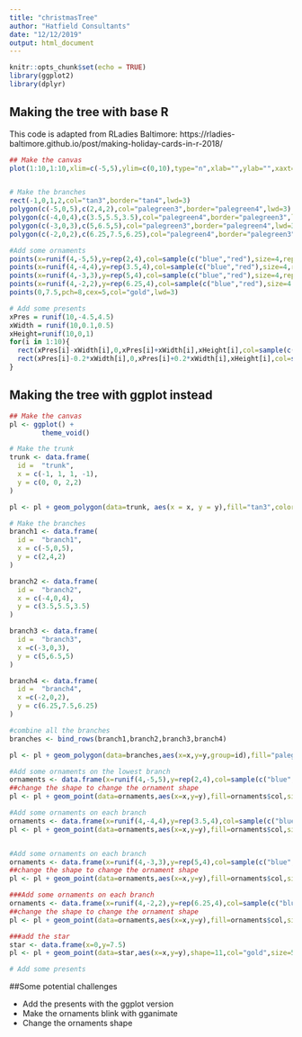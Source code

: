```yaml
---
title: "christmasTree"
author: "Hatfield Consultants"
date: "12/12/2019"
output: html_document
---
```


```r
knitr::opts_chunk$set(echo = TRUE)
library(ggplot2)
library(dplyr)
```


## Making the tree with base R

This code is adapted from RLadies Baltimore: https://rladies-baltimore.github.io/post/making-holiday-cards-in-r-2018/
```r

## Make the canvas
plot(1:10,1:10,xlim=c(-5,5),ylim=c(0,10),type="n",xlab="",ylab="",xaxt="n",yaxt="n")


# Make the branches
rect(-1,0,1,2,col="tan3",border="tan4",lwd=3)
polygon(c(-5,0,5),c(2,4,2),col="palegreen3",border="palegreen4",lwd=3)
polygon(c(-4,0,4),c(3.5,5.5,3.5),col="palegreen4",border="palegreen3",lwd=3)
polygon(c(-3,0,3),c(5,6.5,5),col="palegreen3",border="palegreen4",lwd=3)
polygon(c(-2,0,2),c(6.25,7.5,6.25),col="palegreen4",border="palegreen3",lwd=3)

#Add some ornaments
points(x=runif(4,-5,5),y=rep(2,4),col=sample(c("blue","red"),size=4,replace=T),cex=3,pch=19)
points(x=runif(4,-4,4),y=rep(3.5,4),col=sample(c("blue","red"),size=4,replace=T),cex=3,pch=19)
points(x=runif(4,-3,3),y=rep(5,4),col=sample(c("blue","red"),size=4,replace=T),cex=3,pch=19)
points(x=runif(4,-2,2),y=rep(6.25,4),col=sample(c("blue","red"),size=4,replace=T),cex=3,pch=19)
points(0,7.5,pch=8,cex=5,col="gold",lwd=3)

# Add some presents
xPres = runif(10,-4.5,4.5)
xWidth = runif(10,0.1,0.5)
xHeight=runif(10,0,1)
for(i in 1:10){
  rect(xPres[i]-xWidth[i],0,xPres[i]+xWidth[i],xHeight[i],col=sample(c("blue","red"),size=1))
  rect(xPres[i]-0.2*xWidth[i],0,xPres[i]+0.2*xWidth[i],xHeight[i],col=sample(c("gold","grey87"),size=1))
}

```


## Making the tree with ggplot instead

```r

## Make the canvas
pl <- ggplot() +
        theme_void()

# Make the trunk
trunk <- data.frame(
  id =  "trunk",
  x = c(-1, 1, 1, -1),
  y = c(0, 0, 2,2)
)

pl <- pl + geom_polygon(data=trunk, aes(x = x, y = y),fill="tan3",color="tan4")

# Make the branches
branch1 <- data.frame(
  id =  "branch1",
  x = c(-5,0,5),
  y = c(2,4,2)
)

branch2 <- data.frame(
  id =  "branch2",
  x = c(-4,0,4),
  y = c(3.5,5.5,3.5)
)

branch3 <- data.frame(
  id =  "branch3",
  x =c(-3,0,3),
  y = c(5,6.5,5)
)

branch4 <- data.frame(
  id =  "branch4",
  x =c(-2,0,2),
  y = c(6.25,7.5,6.25)
)

#combine all the branches
branches <- bind_rows(branch1,branch2,branch3,branch4)

pl <- pl + geom_polygon(data=branches,aes(x=x,y=y,group=id),fill="palegreen3",color="palegreen4")

#Add some ornaments on the lowest branch
ornaments <- data.frame(x=runif(4,-5,5),y=rep(2,4),col=sample(c("blue","red")))
##change the shape to change the ornament shape
pl <- pl + geom_point(data=ornaments,aes(x=x,y=y),fill=ornaments$col,size=4,shape=21)

#Add some ornaments on each branch
ornaments <- data.frame(x=runif(4,-4,4),y=rep(3.5,4),col=sample(c("blue","red")))
pl <- pl + geom_point(data=ornaments,aes(x=x,y=y),fill=ornaments$col,size=4,shape=21)


#Add some ornaments on each branch
ornaments <- data.frame(x=runif(4,-3,3),y=rep(5,4),col=sample(c("blue","red")))
##change the shape to change the ornament shape
pl <- pl + geom_point(data=ornaments,aes(x=x,y=y),fill=ornaments$col,size=4,shape=21)

###Add some ornaments on each branch
ornaments <- data.frame(x=runif(4,-2,2),y=rep(6.25,4),col=sample(c("blue","red")))
##change the shape to change the ornament shape
pl <- pl + geom_point(data=ornaments,aes(x=x,y=y),fill=ornaments$col,size=4,shape=21)

###add the star
star <- data.frame(x=0,y=7.5)
pl <- pl + geom_point(data=star,aes(x=x,y=y),shape=11,col="gold",size=5,stroke=4)

# Add some presents


```

##Some potential challenges

 * Add the presents with the ggplot version 
 * Make the ornaments blink with gganimate
 * Change the ornaments shape

